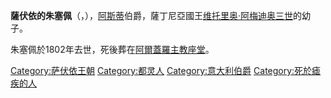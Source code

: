 {{Multiple issues|
{{Expand language|1=en|time=2020-10-25T08:13:48+00:00}}
{{Unreferenced|time=2020-10-25T08:13:48+00:00}}
}}
{{Infobox royalty
| name         = 薩伏依的朱塞佩
| title        = 阿斯蒂伯爵
| image        = Giuseppe Benedetto, Count of Moriana - Convitto Nazionale Canopoleno.png
| birth_date   = 1766年10月5日
| birth_place  = [[都靈|杜林]]
| death_date   = {{Death date and age|df=yes|1802|10|29|1766|10|5}}
| death_place  = [[薩薩里|薩薩里]]
| burial_place = [[聖母無原罪主教座堂_(阿爾蓋羅)|阿爾蓋羅主教座堂]]
| full name    = Giuseppe Benedetto Maria Placido di Savoia
| house        = [[薩伏依王朝|薩伏依王朝]]
| father       = [[维托里奥·阿梅迪奥三世|维托里奥·阿梅迪奥三世]]
| mother       = [[瑪麗亞·安東妮婭·費迪南達|瑪麗亞·安東妮婭·費迪南達]]
}}
'''薩伏依的朱塞佩'''（{{lang-it|Giuseppe di Savoia}}，{{bd|1766年|10月5日|1802年|10月29日}}），[[阿斯蒂|阿斯蒂]]伯爵，薩丁尼亞國王[[维托里奥·阿梅迪奥三世|维托里奥·阿梅迪奥三世]]的幼子。

朱塞佩於1802年去世，死後葬在[[聖母無原罪主教座堂_(阿爾蓋羅)|阿爾蓋羅主教座堂]]。

[[Category:萨伏依王朝|Category:萨伏依王朝]]
[[Category:都灵人|Category:都灵人]]
[[Category:意大利伯爵|Category:意大利伯爵]]
[[Category:死於瘧疾的人|Category:死於瘧疾的人]]